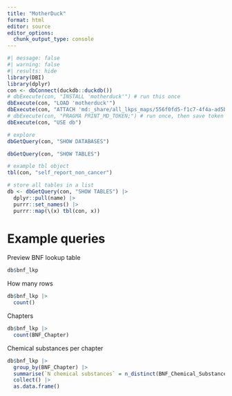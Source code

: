 ```yaml
---
title: "MotherDuck"
format: html
editor: source
editor_options: 
  chunk_output_type: console
---
```


```r
#| message: false
#| warning: false
#| results: hide
library(DBI)
library(dplyr)
con <- dbConnect(duckdb::duckdb())
# dbExecute(con, "INSTALL 'motherduck'") # run this once
dbExecute(con, "LOAD 'motherduck'")
dbExecute(con, "ATTACH 'md:_share/all_lkps_maps/556f0fd5-f1c7-4f4a-ad5b-719865162abb' AS db;")
# dbExecute(con, "PRAGMA PRINT_MD_TOKEN;") # run once, then save token as an environment variable to avoid having to log in again
dbExecute(con, "USE db")

# explore
dbGetQuery(con, "SHOW DATABASES")

dbGetQuery(con, "SHOW TABLES")

# example tbl object
tbl(con, "self_report_non_cancer")

# store all tables in a list
db <- dbGetQuery(con, "SHOW TABLES") |>
  dplyr::pull(name) |>
  purrr::set_names() |>
  purrr::map(\(x) tbl(con, x))
```

# Example queries

Preview BNF lookup table

```r
db$bnf_lkp
```

How many rows

```r
db$bnf_lkp |>
  count()
```

Chapters

```r
db$bnf_lkp |>
  count(BNF_Chapter)
```

Chemical substances per chapter

```r
db$bnf_lkp |>
  group_by(BNF_Chapter) |>
  summarise(`N chemical substances` = n_distinct(BNF_Chemical_Substance)) |>
  collect() |>
  as.data.frame()
```

